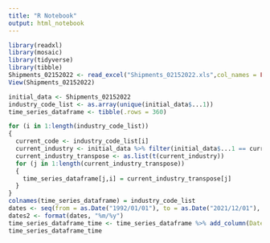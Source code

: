 ```yaml
---
title: "R Notebook"
output: html_notebook
---
```

```r
library(readxl)
library(mosaic)
library(tidyverse)
library(tibble)
Shipments_02152022 <- read_excel("Shipments_02152022.xls",col_names = FALSE)
View(Shipments_02152022)
```
```r
initial_data <- Shipments_02152022
industry_code_list <- as.array(unique(initial_data$...1))
time_series_dataframe <- tibble(.rows = 360)
```

```r
for (i in 1:length(industry_code_list))
{
  current_code <- industry_code_list[i]
  current_industry <- initial_data %>% filter(initial_data$...1 == current_code) %>% select(3:14)
  current_industry_transpose <- as.list(t(current_industry))
  for (j in 1:length(current_industry_transpose))
  {
    time_series_dataframe[j,i] = current_industry_transpose[j]
  }
}
colnames(time_series_dataframe) = industry_code_list
dates <- seq(from = as.Date("1992/01/01"), to = as.Date("2021/12/01"), by = "months")
dates2 <- format(dates, "%m/%y")
time_series_dataframe_time <- time_series_dataframe %>% add_column(Date = dates2)
time_series_dataframe_time
```